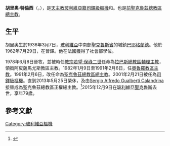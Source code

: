 {{Infobox Christian leader
| type             = cardinal
| honorific-prefix = 最尊敬的
| name             = 胡里奧·特倫西<br />''Julio Terrazas Sandoval''
| honorific-suffix = {{link-en|贖世主會|Congregation of the Most Holy Redeemer}}
| honorific-suffix = 
| native_name      = 
| native_name_lang = 
| title            = [[天主教聖克魯茲總教區|前聖克魯茲總教區總主教]]
| image            = Julio Terrazas Sandoval.jpg
| image_size       = 
| alt              = 
| archdiocese      = [[天主教聖克魯茲總教區|聖克魯茲總教區]]
| province         = 
| metropolis       = 
| diocese          = 
| see              = 
| elected          = 
| appointed        = 1991年2月6日
| term             = 
| term_start       = 1991年4月14日
| quashed          = 
| term_end         = 2013年5月25日
| predecessor      = [[Luis_Aníbal_Rodríguez_Pardo|Luis Aníbal Rodríguez Pardo]]
| opposed          = 
| successor        = [[Sergio_Alfredo_Gualberti_Calandrina|Sergio Alfredo Gualberti Calandrina]]
| other_post       = 
<!---------- Orders ---------->
| ordination       = 1962年7月29日
| ordained_by      = 
| consecration     = 1978年6月8日
| consecrated_by   = 
| cardinal         = 2001年2月21日
| rank             = [[樞機|司鐸級樞機]]
<!---------- Personal details ---------->
| birth_name       = 
| birth_date       = {{Birth date|1936|3|7}}
| birth_place      = [[玻利維亞|玻利維亞]][[巴耶格蘭德|巴耶格蘭德]]
| death_date       = {{Death date and age|2015|12|9|1936|3|7|mf=y}}
| death_place      = [[玻利維亞|玻利維亞]][[聖克魯斯_(玻利維亞)|聖克魯斯]]
| buried           = 
| nationality      = [[玻利維亞人|玻利維亞]]
| religion         = [[天主教|天主教]]
| residence        = 
| parents          = 
| profession       = 
| previous_post    = {{unbulleted list|[[天主教拉巴斯總教區|拉巴斯總教區輔理主教]] (1978年-1982年)|領銜阿皮薩馬尤斯教區主教 (1978年-1982年)|[[天主教奧魯羅教區|奧魯羅教區主教]] (1982年-1991年)}}
| education        =
| alma_mater       = 
| signature_alt    = 
| coat_of_arms     = Coat of arms of Julio Terrazas Sandoval.svg
| coat_of_arms_alt = 
}}
'''胡里奧·特倫西'''（{{lang-es|'''Julio Terrazas Sandoval'''}}，{{bd|1936年|3月7日|2015年|12月9日|catIdx=Julio Terrazas Sandoval}}），是[[天主教|天主教]][[玻利維亞人|玻利維亞籍]][[樞機|司鐸級樞機]]和{{link-en|贖世主會|Congregation of the Most Holy Redeemer|贖世主會會士}}。也是[[天主教聖克魯茲總教區|前聖克魯茲總教區總主教]]。

==生平==
胡里奧生於1936年3月7日，[[玻利維亞|玻利維亞]]中南部[[聖克魯斯省_(玻利維亞)|聖克魯斯省]]的城鎮[[巴耶格蘭德|巴耶格蘭德]]。他於1962年7月29日，在{{link-en|贖世主會|Congregation of the Most Holy Redeemer}}晉鐸。他在法國獲得了社會部學位。

1978年6月8日晉牧，並被時任[[教宗|教宗]][[若望·保祿二世|若望·保祿二世]]任命為[[天主教拉巴斯總教區|拉巴斯總教區輔理主教]]，領銜阿皮薩馬尤斯教區主教。1982年1月9日至1991年2月6日，任[[天主教奧魯羅教區|奧魯羅教區主教]]。1991年2月6日，改任命為[[天主教聖克魯茲總教區|聖克魯茲總教區總主教]]。2001年2月21日被任為[[樞機|司鐸級樞機]]。直到2013年5月25日榮休，及由[[Sergio_Alfredo_Gualberti_Calandrina|Sergio Alfredo Gualberti Calandrina]]接替成為聖克魯茲總教區正權總主教。<ref>{{cite web |url=http://attualita.vatican.va/sala-stampa/bollettino/2013/05/25/news/31062.html |title=存档副本 |accessdate=2013-05-25 |deadurl=yes |archiveurl=https://web.archive.org/web/20130607143801/http://attualita.vatican.va/sala-stampa/bollettino/2013/05/25/news/31062.html |archivedate=2013-06-07 }}</ref>2015年12月9日在[[玻利維亞|玻利維亞]][[聖克魯斯_(玻利維亞)|聖克魯斯]]去世，享年79歲。

==參考文獻==
{{reflist}}

{{Authority control}}
[[Category:玻利維亞樞機|Category:玻利維亞樞機]]